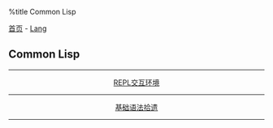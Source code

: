%title Common Lisp

[[../../../index|首页]] - [[../index|Lang]]
==Common Lisp==
----
<center>
[[repl|REPL交互环境]]
----
[[base|基础语法拾遗]]
</center>
----
